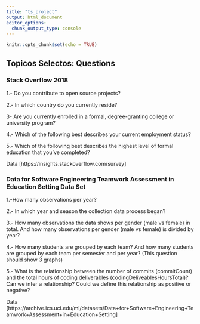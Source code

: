 ```yaml
---
title: "ts_project"
output: html_document
editor_options: 
  chunk_output_type: console
---
```


```r
knitr::opts_chunk$set(echo = TRUE)
```

## Topicos Selectos: Questions

### Stack Overflow 2018

1.- Do you contribute to open source projects?

2.- In which country do you currently reside?

3- Are you currently enrolled in a formal, degree-granting college or university program?

4.- Which of the following best describes your current employment status?

5.- Which of the following best describes the highest level of formal education that you’ve completed?

Data [https://insights.stackoverflow.com/survey]

### Data for Software Engineering Teamwork Assessment in Education Setting Data Set 


1.-How many observations per year?

2.- In which year and season the collection data process began?

3.- How many observations the data shows per gender (male vs female) in total. And how many observations per gender (male vs female) is divided by year?

4.- How many students are grouped by each team? And how many students are grouped by each team per semester and per year? (This question should show 3 graphs)

5.- What is the relationship between the number of commits (commitCount) and the total hours of coding deliverables (codingDeliveablesHoursTotal)? Can we infer a relationship? Could we define this relationship as positive or negative?

Data [https://archive.ics.uci.edu/ml/datasets/Data+for+Software+Engineering+Teamwork+Assessment+in+Education+Setting]

